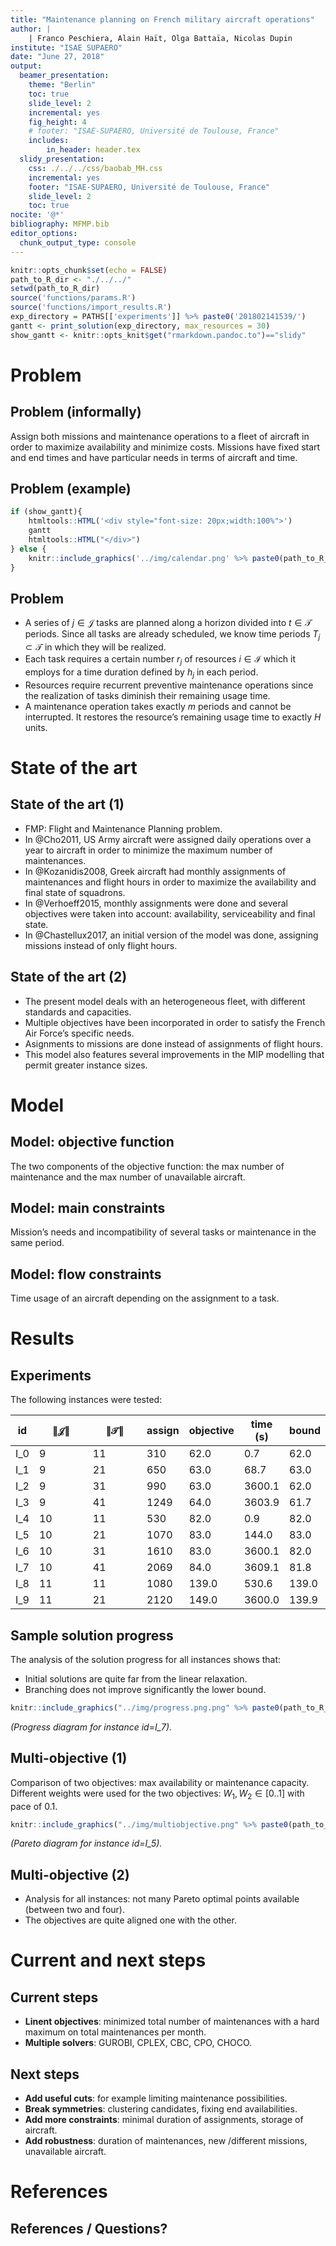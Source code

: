 ```yaml
---
title: "Maintenance planning on French military aircraft operations"
author: |
    | Franco Peschiera, Alain Haït, Olga Battaïa, Nicolas Dupin
institute: "ISAE SUPAERO"
date: "June 27, 2018"
output: 
  beamer_presentation:
    theme: "Berlin"
    toc: true
    slide_level: 2
    incremental: yes
    fig_height: 4
    # footer: "ISAE-SUPAERO, Université de Toulouse, France"
    includes:
        in_header: header.tex
  slidy_presentation:
    css: ./../../css/baobab_MH.css
    incremental: yes
    footer: "ISAE-SUPAERO, Université de Toulouse, France"
    slide_level: 2
    toc: true
nocite: '@*'
bibliography: MFMP.bib
editor_options: 
  chunk_output_type: console
---
```


```r
knitr::opts_chunk$set(echo = FALSE)
path_to_R_dir <- "./../../"
setwd(path_to_R_dir)
source('functions/params.R')
source('functions/import_results.R')
exp_directory = PATHS[['experiments']] %>% paste0('201802141539/')
gantt <- print_solution(exp_directory, max_resources = 30)
show_gantt <- knitr::opts_knit$get("rmarkdown.pandoc.to")=="slidy"
```

<!-- # Introduction -->

<!-- ## Introduction -->

<!-- Flight and Maintenance Planning (FMP) problems are raised in civilian or military operational applications.  -->

<!-- They schedule maintenances of aircraft taking into account the implications of maintenance immobilizations for the demand in flight hours, for a conjoint optimization among maintenance dates and flight hours. -->

# Problem

## Problem (informally)

Assign both missions and maintenance operations to a fleet of aircraft in order to maximize availability and minimize costs. Missions have fixed start and end times and have particular needs in terms of aircraft and time.

## Problem (example)


```r

if (show_gantt){
    htmltools::HTML('<div style="font-size: 20px;width:100%">')
    gantt
    htmltools::HTML("</div>")
} else {
    knitr::include_graphics('../img/calendar.png' %>% paste0(path_to_R_dir, .))
}

```


## Problem

* A series of $j \in \mathcal{J}$ tasks are planned along a horizon divided into $t \in \mathcal{T}$ periods. Since all tasks are already scheduled, we know time periods $T_j \subset \mathcal{T}$ in which they will be realized. 
* Each task requires a certain number $r_{j}$ of resources $i \in \mathcal{I}$ which it employs for a time duration defined by $h_j$ in each period.
* Resources require recurrent preventive maintenance operations since the realization of tasks diminish their remaining usage time.
* A maintenance operation takes exactly $m$ periods and cannot be interrupted. It restores the resource's remaining usage time to exactly $H$ units.

<!-- ## Relevance and origin -->

<!-- This thesis was started out of the need of the french Air Force to maximize the availability of their Mirage 2000 fleet while controlling cost and maintenance capacity. -->

<!-- In fact, a similar subject has been presented as a challenge in a open competition: Défit Opti-plan. -->

# State of the art

## State of the art (1)

* FMP: Flight and Maintenance Planning problem.
* In @Cho2011, US Army aircraft were assigned daily operations over a year to aircraft in order to minimize the maximum number of maintenances.
* In @Kozanidis2008, Greek aircraft had monthly assignments of maintenances and flight hours in order to maximize the availability and final state of squadrons.
* In @Verhoeff2015, monthly assignments were done and several objectives were taken into account: availability, serviceability and final state.
* In @Chastellux2017, an initial version of the model was done, assigning missions instead of only flight hours.

## State of the art (2)

* The present model deals with an heterogeneous fleet, with different standards and capacities.
* Multiple objectives have been incorporated in order to satisfy the French Air Force's specific needs.
* Asignments to missions are done instead of assignments of flight hours.
* This model also features several improvements in the MIP modelling that permit greater instance sizes.

# Model

<!-- ## Model: sets -->

<!-- |Set|Description| -->
<!-- |-----|--------------------------------------------------------------------| -->
<!-- |    $\mathcal{I}$       |  resources. | -->
<!-- |    $\mathcal{T}$       |  time periods inside planning horizon. | -->
<!-- |    $\mathcal{J}$       |  tasks. | -->
<!-- |    $\mathcal{T}_j$     |  time periods $t \in \mathcal{T}$ in which task $j$ is active. | -->
<!-- |    $\mathcal{J}_t$    |  tasks $j \in \mathcal{J}$ to be realized in period $t$. | -->
<!-- |    $\mathcal{I}_j$     |  resources $i \in \mathcal{I}$ that can be assigned to task $j$. | -->
<!-- |    $\mathcal{O}_i$     |  tasks $j \in \mathcal{J}$ for which resource $i$ can be used. | -->
<!-- |    $\mathcal{T}^{s}_t$ |  time periods $t' \in \mathcal{T}$ such that $t' \in \{ \max{\{1, t - M+1\}},  ..., {t}$\}. | -->

<!-- ## Model: main parameters -->

<!-- |Parameters|Description| -->
<!-- |--------------|-------------------------------------------------| -->
<!-- | $H_j$ |  amount of **resource time required** by task $j$. | -->
<!-- | $R_j$ |  number of **resources required** by task $j$. | -->
<!-- | $M$   |  **maintenance duration** in number of periods. | -->
<!-- | $E$   |  remaining **elapsed time** after a maintenance. | -->
<!-- | $H$   |  remaining **usage time** after a maintenance. | -->


<!-- ## Model: more parameters -->

<!-- |Parameters|Description| -->
<!-- |--------------|----------------------------------------------------------------------| -->
<!-- | $N_t$              | number of resources in already-planned maintenances in period $t$ at the beginning | of the planning ho |izon.| -->
<!-- | $D_t$              | number of resources to be assigned in total in period $t$. | -->
<!-- | $Rut^{Init}_{i}$   | remaining usage time for resource $i$ at the start of the planning horizon. | -->
<!-- | $Ret^{Init}_{i}$   | remaining elapsed time for resource $i$ at the start of the planning horizon. | -->
<!-- | $Ret^{Init}_{sum}$ | sum of remaining elapsed times at the start of the planning horizon. | -->
<!-- | $Rut^{Init}_{sum}$ | sum of remaining elapsed time at the start of the planning horizon. | -->

<!-- ## Model: variables -->

<!-- | Variable   |  Description | -->
<!-- |-----------|------------------------------------------------------- | -->
<!-- | $a_{jti}$   |  =1 if **task** $j \in J$ in period $t \in \mathcal{T}_j$ **is realized with resource** $i \in \mathcal{I}_j$, 0 otherwise. | -->
<!-- | $m_{it}$    |  =1 if resource $i \in I$ **starts a maintenance** operation in period $t \in \mathcal{T}$, 0 otherwise. | -->
<!-- | $rut_{it}$  |  **remaining usage time** (continuous) for resource $i \in I$ at the end of period $t \in \mathcal{T}$. | -->
<!-- | $ret_{it}$  |  **remaining elapsed time** (integer) for resource $i \in I$ at the end of period $t \in \mathcal{T}$. | -->
<!-- | $u_{max}$   |  maximal number (integer) of **unavailable resources** in any period. | -->
<!-- | $m_{max}$   |  maximal number (integer) of **resources in maintenance** in any period. | -->

<!-- ## Model: main constraints -->

<!-- Requirements per task: -->
<!-- ```{r out.width="250px", echo=FALSE} -->
<!-- knitr::include_graphics("./../../img/tasks_gantt.png") -->
<!-- ``` -->
<!-- \pause -->

<!-- Max maintenances: -->
<!-- ```{r out.width="150px", echo=FALSE} -->
<!-- knitr::include_graphics("./../../img/num-maintenances.png") -->
<!-- ``` -->


<!-- ## Model: main constraints -->

## Model: objective function

<div class="incremental">

\begin{align}
    & \text{Min}\; W_1 m_{max} + W_2 u_{max}
\end{align}

\pause

The two components of the objective function: the max number of maintenance and the max number of unavailable aircraft.
\begin{align}
    &\sum_{t' \in \mathcal{T}^{s}_t} \sum_{i \in \mathcal{I}} m_{it'} + N_t \leq m_{max}
    &t \in \mathcal{T} \\
    &\sum_{t' \in \mathcal{T}^{s}_t} \sum_{i \in \mathcal{I}} m_{it'} + N_t + D_t\leq u_{max}
    &t \in \mathcal{T}
\end{align}

</div>

## Model: main constraints

Mission's needs and incompatibility of several tasks or maintenance in the same period.
\begin{align}
&\sum_{i \in \mathcal{I}_j} a_{jti} = R_j
&j \in \mathcal{J}, t \in \mathcal{T}_j\\
&\sum_{t' \in \mathcal{T}^{s}_t} m_{it'} + \sum_{j \in \mathcal{J}_t \cap \mathcal{O}_i} a_{jti} \leq 1
& t \in \mathcal{T}, i \in \mathcal{I}
\end{align}

<!-- ## Model: flow constraints -->

<!-- Visualization of accumulated time constraints for one resource. -->

<!-- ```{r out.width="250px", echo=FALSE} -->
<!-- # img <- readPNG("./../../img/balance2.png") -->
<!-- #  grid.raster(img) -->
<!-- knitr::include_graphics("./../../img/balance2.png") -->
<!-- ``` -->

## Model: flow constraints

Time usage of an aircraft depending on the assignment to a task.
<!-- <div class="incremental" style="margin-left: 4em; position: relative">  -->
<!--   <div style="position: absolute; left: 0; top: 0;background-color:white;width:100%"> -->
\begin{align}
& rut_{it} \leq rut_{it-1} + H m_{it} - \sum_{j \in \mathcal{J}_t \cap \mathcal{O}_i} a_{jti} H_j & t =1, ..., \mathcal{T}, i \in \mathcal{I}\\
& rut_{i0} = Rut^{Init}_i
        & i \in \mathcal{I}\\
& rut_{it} \geq H m_{it}
        & t \in \mathcal{T}, i \in \mathcal{I}\\
& rut_{it} \in [0,H]
        & t \in \mathcal{T}, i \in \mathcal{I} \\
& \sum_{i \in \mathcal{I}} rut_{it} \geq Rut^{Init}_{sum}
        & t = |\mathcal{T}|
\end{align}

  <!-- </div>  -->
  <!-- <div style="position: absolute; left: 0; top: 0;background-color:white;width:100%"> -->
  


# Results

## Experiments

The following instances were tested:

| id | $\|\mathcal{J}\|$ |$\|\mathcal{T}\|$ |  assign |  objective  |  time (s) |   bound |
|-----|------------------|------------------|---------| ------------| -----------| --------|
| I_0 |                9 |               11 |     310 |        62.0 |        0.7 |    62.0 |
| I_1 |                9 |               21 |     650 |        63.0 |       68.7 |    63.0 |
| I_2 |                9 |               31 |     990 |        63.0 |     3600.1 |    62.0 |
| I_3 |                9 |               41 |    1249 |        64.0 |     3603.9 |    61.7 |
| I_4 |               10 |               11 |     530 |        82.0 |        0.9 |    82.0 |
| I_5 |               10 |               21 |    1070 |        83.0 |      144.0 |    83.0 |
| I_6 |               10 |               31 |    1610 |        83.0 |     3600.1 |    82.0 |
| I_7 |               10 |               41 |    2069 |        84.0 |     3609.1 |    81.8 |
| I_8 |               11 |               11 |    1080 |       139.0 |      530.6 |   139.0 |
| I_9 |               11 |               21 |    2120 |       149.0 |     3600.0 |   139.9 |

## Sample solution progress

The analysis of the solution progress for all instances shows that:

* Initial solutions are quite far from the linear relaxation.
* Branching does not improve significantly the lower bound.

\pause
```r
knitr::include_graphics("../img/progress.png.png" %>% paste0(path_to_R_dir, .))
```

*(Progress diagram for instance id=I_7).*

## Multi-objective (1)

Comparison of two objectives: max availability or maintenance capacity.
Different weights were used for the two objectives: $W_1, W_2 \in [0..1]$ with pace of 0.1.
\pause
```r
knitr::include_graphics("../img/multiobjective.png" %>% paste0(path_to_R_dir, .))
```

*(Pareto diagram for instance id=I_5).*

## Multi-objective (2)

* Analysis for all instances: not many Pareto optimal points available (between two and four).
* The objectives are quite aligned one with the other.

# Current and next steps

## Current steps

* **Linent objectives**: minimized total number of maintenances with a hard maximum on total maintenances per month.
* **Multiple solvers**: GUROBI, CPLEX, CBC, CPO, CHOCO.

## Next steps

* **Add useful cuts**: for example limiting maintenance possibilities.
* **Break symmetries**: clustering candidates, fixing end availabilities.
* **Add more constraints**: minimal duration of assignments, storage of aircraft.
* **Add robustness**: duration of maintenances, new /different missions, unavailable aircraft.

# References
## References / Questions?

<!-- \bibliographystyle{dcu} -->
<!-- \bibliography{./../biblio/MFMP} -->
